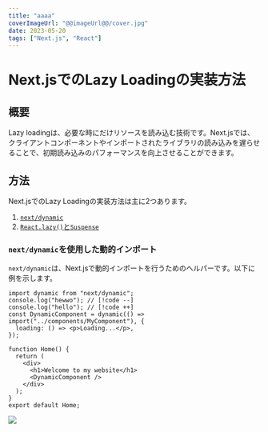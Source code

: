 ```yaml
---
title: "aaaa"
coverImageUrl: "@@imageUrl@@/cover.jpg"
date: 2023-05-20
tags: ["Next.js", "React"]
---
```


# Next.jsでのLazy Loadingの実装方法

## 概要

Lazy loadingは、必要な時にだけリソースを読み込む技術です。Next.jsでは、クライアントコンポーネントやインポートされたライブラリの読み込みを遅らせることで、初期読み込みのパフォーマンスを向上させることができます。

## 方法

Next.jsでのLazy Loadingの実装方法は主に2つあります。

1. [`next/dynamic`](#nextdynamic-を使用した動的インポート)
2. [`React.lazy()`と`Suspense`](#reactlazyとsuspenseを使用)

### `next/dynamic`を使用した動的インポート

`next/dynamic`は、Next.jsで動的インポートを行うためのヘルパーです。以下に例を示します。

```tsx
import dynamic from "next/dynamic";
console.log("hewwo"); // [!code --]
console.log("hello"); // [!code ++]
const DynamicComponent = dynamic(() => import("../components/MyComponent"), {
  loading: () => <p>Loading...</p>,
});

function Home() {
  return (
    <div>
      <h1>Welcome to my website</h1>
      <DynamicComponent />
    </div>
  );
}
export default Home;
```

![](@imageUrl/images/test.jpg)
